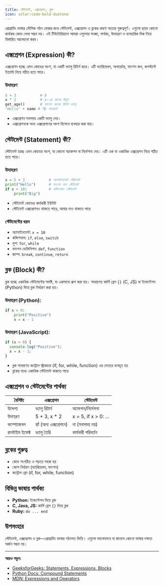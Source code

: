 ```yaml
---
title: স্টেটমেন্ট, এক্সপ্রেশন, ব্লক
icon: solar:code-bold-duotone
---
```


প্রোগ্রামিং ভাষার মৌলিক গঠন বোঝার জন্য স্টেটমেন্ট, এক্সপ্রেশন ও ব্লকের ধারণা অত্যন্ত গুরুত্বপূর্ণ। এগুলো ছাড়া কোনো কার্যকর কোড লেখা সম্ভব নয়। এই টিউটোরিয়ালে আমরা এগুলোর সংজ্ঞা, পার্থক্য, উদাহরণ ও ব্যবহারিক দিক নিয়ে বিস্তারিত আলোচনা করব।

## এক্সপ্রেশন (Expression) কী?

এক্সপ্রেশন হচ্ছে এমন কোডের অংশ, যা একটি ভ্যালু রিটার্ন করে। এটি ভ্যারিয়েবল, অপারেটর, ফাংশন কল, কনস্ট্যান্ট ইত্যাদি নিয়ে গঠিত হতে পারে।

### উদাহরণ
```python
5 + 3           # 8
x * 2           # x-এর মানের দ্বিগুণ
get_age()       # ফাংশন কলের রিটার্ন ভ্যালু
"Hello" + name # স্ট্রিং কনক্যাট
```

- এক্সপ্রেশন সবসময় একটি ভ্যালু দেয়।
- এক্সপ্রেশনকে অন্য এক্সপ্রেশনের অংশ হিসেবে ব্যবহার করা যায়।

## স্টেটমেন্ট (Statement) কী?

স্টেটমেন্ট হচ্ছে এমন কোডের অংশ, যা কোনো অ্যাকশন বা নির্দেশনা দেয়। এটি এক বা একাধিক এক্সপ্রেশন নিয়ে গঠিত হতে পারে।

### উদাহরণ
```python
x = 5 + 3           # অ্যাসাইনমেন্ট স্টেটমেন্ট
print("Hello")      # ফাংশন কল স্টেটমেন্ট
if x > 10:          # কন্ডিশনাল স্টেটমেন্ট
    print("Big")
```

- স্টেটমেন্ট কোডের কার্যকরী ইউনিট
- স্টেটমেন্ট এক্সপ্রেশনও থাকতে পারে, আবার নাও থাকতে পারে

### স্টেটমেন্টের ধরন
- অ্যাসাইনমেন্ট: `x = 10`
- কন্ডিশনাল: `if`, `else`, `switch`
- লুপ: `for`, `while`
- ফাংশন ডেফিনিশন: `def`, `function`
- জাম্প: `break`, `continue`, `return`

## ব্লক (Block) কী?

ব্লক হচ্ছে একাধিক স্টেটমেন্টের সমষ্টি, যা একসাথে গ্রুপ করা হয়। সাধারণত কার্লি ব্রেস `{}` (C, JS) বা ইন্ডেন্টেশন (Python) দিয়ে ব্লক নির্ধারণ করা হয়।

### উদাহরণ (Python):
```python
if x > 0:
    print("Positive")
    x = x - 1
```

### উদাহরণ (JavaScript):
```js
if (x > 0) {
  console.log("Positive");
  x = x - 1;
}
```

- ব্লক সাধারণত কন্ট্রোল স্ট্রাকচার (if, for, while, function) এর ভেতরে ব্যবহৃত হয়
- ব্লকের মধ্যে একাধিক স্টেটমেন্ট থাকতে পারে

## এক্সপ্রেশন ও স্টেটমেন্টের পার্থক্য

| বৈশিষ্ট্য         | এক্সপ্রেশন                | স্টেটমেন্ট                |
|-------------------|--------------------------|--------------------------|
| উদ্দেশ্য           | ভ্যালু রিটার্ন            | অ্যাকশন/নির্দেশনা         |
| উদাহরণ            | 5 + 3, x * 2             | x = 5, if x > 0: ...     |
| কম্পোজেবল        | হ্যাঁ (অন্য এক্সপ্রেশনে)  | না (সবসময় নয়)           |
| রানটাইম ইফেক্ট    | ভ্যালু তৈরি              | কার্যকরী পরিবর্তন         |

## ব্লকের গুরুত্ব

- কোড সংগঠিত ও পড়তে সহজ হয়
- স্কোপ নির্ধারণ (ভ্যারিয়েবল, ফাংশন)
- কন্ট্রোল ফ্লো (if, for, while, function)

## বিভিন্ন ভাষায় পার্থক্য

- **Python:** ইন্ডেন্টেশন দিয়ে ব্লক
- **C, Java, JS:** কার্লি ব্রেস `{}` দিয়ে ব্লক
- **Ruby:** `do ... end`

## উপসংহার

স্টেটমেন্ট, এক্সপ্রেশন ও ব্লক—প্রোগ্রামিং ভাষার গঠনগত ভিত্তি। এগুলো ভালোভাবে না জানলে কোনো ভাষায় দক্ষতা অর্জন সম্ভব নয়।

---

**আরও পড়ুন:**
- [GeeksforGeeks: Statements, Expressions, Blocks](https://www.geeksforgeeks.org/statements-expressions-blocks-in-c/)
- [Python Docs: Compound Statements](https://docs.python.org/3/reference/compound_stmts.html)
- [MDN: Expressions and Operators](https://developer.mozilla.org/en-US/docs/Web/JavaScript/Guide/Expressions_and_Operators)
